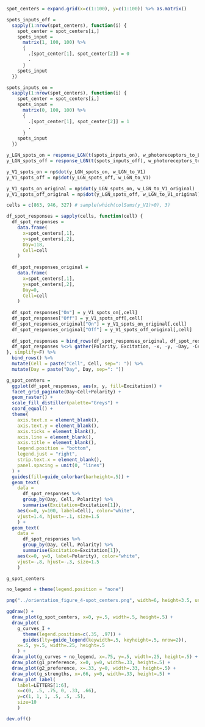 ```r
spot_centers = expand.grid(x=c(1:100), y=c(1:100)) %>% as.matrix()

spots_inputs_off =
  sapply(1:nrow(spot_centers), function(i) {
    spot_center = spot_centers[i,]
    spots_input = 
      matrix(1, 100, 100) %>%
      {
        .[spot_center[1], spot_center[2]] = 0
        .
      }
    spots_input
  })

spots_inputs_on =
  sapply(1:nrow(spot_centers), function(i) {
    spot_center = spot_centers[i,]
    spots_input = 
      matrix(0, 100, 100) %>%
      {
        .[spot_center[1], spot_center[2]] = 1
        .
      }
    spots_input
  })
```

```r
y_LGN_spots_on = response_LGN(t(spots_inputs_on), w_photoreceptors_to_LGN)
y_LGN_spots_off = response_LGN(t(spots_inputs_off), w_photoreceptors_to_LGN)

y_V1_spots_on = np$dot(y_LGN_spots_on, w_LGN_to_V1)
y_V1_spots_off = np$dot(y_LGN_spots_off, w_LGN_to_V1)

y_V1_spots_on_original = np$dot(y_LGN_spots_on, w_LGN_to_V1_original)
y_V1_spots_off_original = np$dot(y_LGN_spots_off, w_LGN_to_V1_original)
```

```r
cells = c(863, 946, 327) # sample(which(colSums(y_V1)>0), 3)

df_spot_responses = sapply(cells, function(cell) {
  df_spot_responses = 
    data.frame(
      x=spot_centers[,1], 
      y=spot_centers[,2],
      Day=118,
      Cell=cell
    )
  
  df_spot_responses_original = 
    data.frame(
      x=spot_centers[,1], 
      y=spot_centers[,2],
      Day=0,
      Cell=cell
    )
  
  df_spot_responses["On"] = y_V1_spots_on[,cell]
  df_spot_responses["Off"] = y_V1_spots_off[,cell]
  df_spot_responses_original["On"] = y_V1_spots_on_original[,cell]
  df_spot_responses_original["Off"] = y_V1_spots_off_original[,cell]
  
  df_spot_responses = bind_rows(df_spot_responses_original, df_spot_responses)
  df_spot_responses %<>% gather(Polarity, Excitation, -x, -y, -Day, -Cell)
}, simplify=F) %>%
  bind_rows() %>%
  mutate(Cell = paste("Cell", Cell, sep=": ")) %>%
  mutate(Day = paste("Day", Day, sep=": "))
```

```r
g_spot_centers = 
  ggplot(df_spot_responses, aes(x, y, fill=Excitation)) +
  facet_grid_paginate(Day~Cell+Polarity) +
  geom_raster() +
  scale_fill_distiller(palette="Greys") +
  coord_equal() +
  theme(
    axis.text.x = element_blank(),
    axis.text.y = element_blank(),
    axis.ticks = element_blank(),
    axis.line = element_blank(),
    axis.title = element_blank(),
    legend.position = "bottom",
    legend.just = "right",
    strip.text.x = element_blank(),
    panel.spacing = unit(0, "lines")
  ) +
  guides(fill=guide_colorbar(barheight=.5)) +
  geom_text(
    data = 
      df_spot_responses %>%
      group_by(Day, Cell, Polarity) %>%
      summarise(Excitation=Excitation[1]),
    aes(x=0, y=100, label=Cell), color="white", 
    vjust=1.4, hjust=-.1, size=1.5
    ) +
  geom_text(
    data = 
      df_spot_responses %>%
      group_by(Day, Cell, Polarity) %>%
      summarise(Excitation=Excitation[1]),
    aes(x=0, y=0, label=Polarity), color="white", 
    vjust=-.8, hjust=-.3, size=1.5
    )

g_spot_centers
```


```r
no_legend = theme(legend.position = "none")

png("../orientation_figure_4-spot_centers.png", width=6, height=3.5, units="in", res=300)

ggdraw() +
  draw_plot(g_spot_centers, x=0, y=.5, width=.5, height=.5) +
  draw_plot(
    g_curves_I + 
      theme(legend.position=c(.35, .97)) +
      guides(lty=guide_legend(keywidth=.5, keyheight=.5, nrow=2)), 
    x=.5, y=.5, width=.25, height=.5
    ) +
  draw_plot(g_curves + no_legend, x=.75, y=.5, width=.25, height=.5) +
  draw_plot(g1_preference, x=0, y=0, width=.33, height=.5) +
  draw_plot(g2_preference, x=.33, y=0, width=.33, height=.5) +
  draw_plot(g_strengths, x=.66, y=0, width=.33, height=.5) +
  draw_plot_label(
    label=LETTERS[1:6], 
    x=c(0, .5, .75, 0, .33, .66),
    y=c(1, 1, 1, .5, .5, .5),
    size=10
    )

dev.off()
```





